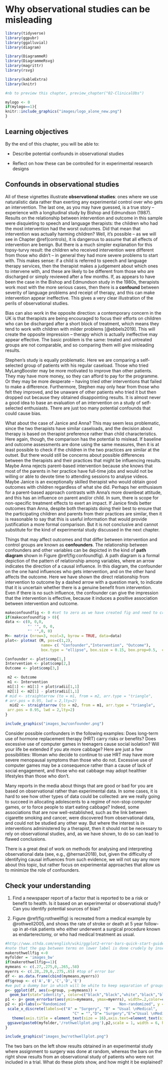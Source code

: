 # Why observational studies can be misleading {#observations}

```r

library(tidyverse)
library(ggpubr)
library(ggalluvial)
library(diagram)

library(DiagrammeR)
library(DiagrammeRsvg)
library(magrittr)
library(rsvg)

library(kableExtra)
library(knitr)

#nb to preview this chapter, preview_chapter("02-ClinicalObs")

```

```r
mylogo <- 0
if(mylogo==1){
knitr::include_graphics("images/logo_alone_new.png")
}
```


## Learning objectives
By the end of this chapter, you will be able to:

-   Describe potential confounds in observational studies

-   Reflect on how these can be controlled for in experimental research designs

<!---<p id="vignette">--->
\begin{shaded}
\textit{Janice, a speech-and-language therapist, uses a parent-based approach with late-talking 2-year-olds. Parents make video recordings of interactions with their child, which are then analysed with the therapist, who notes ways of making the interaction more contingent on the child's interests and communicative attempts. Janice wants to evaluate what she is doing. A colleague of hers, Anna, who has a similar caseload, is sceptical about whether Janice's approach is cost-effective. Anna uses a watchful waiting approach with children this young. Janice and Anna agree to do a study using the same pre- and post-intervention assessments so that they can evaluate the impact of Janice's approach.}  
\end{shaded}  

\begin{shaded}
\textit{Stephen notes that some aphasic patients referred to his clinic talk glowingly about a commercially available "brain-based learning" programme, MyLangBooster. He wants to know whether he should be recommending this programme to other clients, so he carries out a comparison of patients who used MyLangBooster and those who did not.}
\end{shaded}  

\begin{shaded}
\textit{Dorothy was studying outcomes of 4-year-olds who had poor language skills, some of whom had received intervention. She noted that their outcomes at age 5.5 years were very variable. Some children had caught up with their peer group whereas others had persistent problems. When she presented the results, a person in the audience suggested that amount of intervention might be a factor influencing outcomes.}
\end{shaded}  

<!---</p>-->
## Confounds in observational studies
All of these vignettes illustrate **observational studies**:\index{observational studies} ones where we use naturalistic data rather than exerting any experimental control over who gets an intervention.\index{data!naturalistic} The last one, as you may have guessed, is a true story -- experience with a longitudinal study by Bishop and Edmundson (1987). Results on the relationship between intervention and outcome in this sample were disquieting to speech and language therapists: the children who had the most intervention had the worst outcomes. Did that mean that intervention was actually harming children? Well, it's possible -- as we will see in Chapter \@ref(controls), it is dangerous to assume that all effects of intervention are benign. But there is a much simpler explanation for this topsy-turvy result: the children who received intervention were different from those who didn't -- in general they had more severe problems to start with. This makes sense: if a child is referred to speech and language therapy services, then the therapist makes a judgement about which ones to intervene with, and these are likely to be different from those who are discharged or simply reviewed after a few months. If, as appears to have been the case in the Bishop and Edmundson study in the 1980s, therapists work most with the more serious cases, then there is a **confound**\index{confounds} between severity of language problems and receipt of therapy, and this can make intervention appear ineffective. This gives a very clear illustration of the perils of observational studies.

Bias can also work in the opposite direction: a contemporary concern in the UK is that therapists are being encouraged to focus their efforts on children who can be discharged after a short block of treatment, which means they tend to work with children with milder problems [@ebbels2019]. This will create the opposite impression -- therapy which is actually ineffective may appear effective. The basic problem is the same: treated and untreated groups are not comparable, and so comparing them will give misleading results.

Stephen's study is equally problematic. Here we are comparing a self-selected group of patients with his regular caseload. Those who tried MyLangBooster may be more motivated to improve than other patients. They may have more money, so they can afford to pay for the programme. Or they may be more desperate -- having tried other interventions that failed to make a difference. Furthermore, Stephen may only hear from those who felt they improved, and be unaware of other patients who tried it but then dropped out because they obtained disappointing results. It is almost never a good idea to base an evaluation of an intervention on a study of self-selected enthusiasts. There are just too many potential confounds that could cause bias.

What about the case of Janice and Anna? This may seem less problematic, since the two therapists have similar caseloads, and the decision about therapy is based on therapist preference rather than child characteristics. Here again, though, the comparison has the potential to mislead. If baseline and outcome assessments are done using the same measures, then it is at least possible to check if the children in the two practices are similar at the outset. But there would still be concerns about possible differences between the therapists and their practices that might be influencing results. Maybe Anna rejects parent-based intervention because she knows that most of the parents in her practice have full-time jobs and would not be willing or able to devote time to attending sessions to analyse videos. Maybe Janice is an exceptionally skilled therapist who would obtain good outcomes with children regardless of what she did. Perhaps her enthusiasm for a parent-based approach contrasts with Anna's more downbeat attitude, and this has an influence on parent and/or child. In sum, there is scope for non-specific treatment effects to exert an impact. If Janice finds better outcomes than Anna, despite both therapists doing their best to ensure that the participating children and parents from their practices are similar, then it is reasonable to say that this is useful information that would provide justification a more formal comparison. But it is not conclusive and cannot substitute for the kind of experimental study discussed in the next chapter.

Things that may affect outcomes and that differ between intervention and control groups are known as **confounders**.\index{confounds} The relationship between confounders and other variables can be depicted in the kind of **path diagram**\index{path diagram} shown in Figure \@ref(fig:confoundfig). A path diagram is a formal depiction of the pattern of relationship among variables, where an arrow indicates the direction of a causal influence. In this diagram, the confounder on the one hand influences who gets intervention, and on the other hand affects the outcome. Here we have shown the direct relationship from intervention to outcome by a dashed arrow with a question mark, to indicate that it is uncertain whether there is a genuine benefit from intervention. Even if there is no such influence, the confounder can give the impression that the intervention is effective, because it induces a positive association between intervention and outcome.

```r
makeconfoundfig <- 0 #set to zero as we have created fig and need to crop it; we keep this chunk just to have a record of how fig created
if(makeconfoundfig > 0){
data <- c(0, 0,0,
          "' '", 0, 0, 
          "' '",0, 0)
M<- matrix (nrow=3, ncol=3, byrow = TRUE, data=data)
plot<- plotmat (M, pos=c(1,2), 
                name= c( "Confounder","Intervention", "Outcome"), 
                box.type = "ellipse", box.size = 0.15, box.prop=0.5,  curve=0)

Confounder <- plot$comp[1,]
Intervention <- plot$comp[2,]
Outcome <- plot$comp[3,]

 m2 <- Outcome 
 m1 <- Intervention
 m1[1] <- m1[1] + plot$radii[1,1]
 m2[1] <- m2[1] - plot$radii[1,1]
# mid <- straightarrow (to = m1, from = m2, arr.type = "triangle",
# arr.pos = 0.95, lwd = 2,lty=2)
  mid2 <- straightarrow (to = m2, from = m1, arr.type = "triangle",
 arr.pos = 0.95, lwd = 2,lty=2)
}
```
  
 
```r
include_graphics("images_bw/confounder.png")
```
 
Consider possible confounders in the following examples: Does long-term use of hormone replacement therapy (HRT) carry risks or benefits? Does excessive use of computer games in teenagers cause social isolation? Will your life be extended if you ate more cabbage? Here are just a few possibilities: Woman who decide to continue to use HRT may have more severe menopausal symptoms than those who do not. Excessive use of computer games may be a consequence rather than a cause of lack of social engagement, and those who eat cabbage may adopt healthier lifestyles than those who don't.\index{confounds}

Many reports in the media about things that are good or bad for you are based on observational rather than experimental data.\index{media reports}\index{data!observational} In some cases, it is hard to see how other types of data could be collected: are we really going to succeed in allocating adolescents to a regime of non-stop computer games, or to force people to start eating cabbage? Indeed, some associations that are now well-established, such as the link between cigarette smoking and cancer, were discovered from observational data, and could not be studied any other way. But where the interest is in interventions administered by a therapist, then it should not be necessary to rely on observational studies, and, as we have shown, to do so can lead to flawed conclusions.

There is a great deal of work on methods for analysing and interpreting observational data (see, e.g., @hernan2018),\index{data!observational} but, given the difficulty of identifying causal influences from such evidence, we will not say any more about this topic, but rather focus on experimental approaches that allow us to minimize the role of confounders.

## Check your understanding

1.  Find a newspaper report of a factor that is reported to be a risk or benefit to health. Is it based on an experimental or observational study? Can you identify potential sources of bias?

2.  Figure \@ref(fig:rothwellfig) is recreated from a medical example by @rothwell2005, and shows the rate of stroke or death at 5 year follow-up in at-risk patients who either underwent a surgical procedure known as endarterectomy, or who had medical treatment as usual.

```r
#http://www.sthda.com/english/wiki/ggplot2-error-bars-quick-start-guide-r-software-and-data-visualization
#note that the gap between terms on lower label is done crudely by inserting spaces - figure will only look right when saved at the size given here. This chunk preserved but not run, as we use the created figure.
makerothwellfig <-0
myfolder = 'images_bw'
if(makerothwellfig==1){
mymeans <- c(.27,.275,0,.265,.58)
myerrs <- c(.28,.29,0,.275,.65) #top of error bar
df <- as.data.frame(cbind(mymeans,myerrs))
df$group <- c('A','B','C','D','E')
#we put a dummy bar in which will be white to keep separation of groups
p<- ggplot(df, aes(x=group, y=mymeans)) + 
  geom_bar(stat="identity", color=c("black","black","white","black","black"))
p1 <- p+ geom_errorbar(aes(ymin=mymeans, ymax=myerrs), width=.2,color=c("black","black","white","black","black"), position=position_dodge(.9)) 
p2 <- p1+labs(x="Randomized                        Non-randomized", y = "5 year risk (SE) of stroke or death (%)")+
 scale_x_discrete(labels=c("A" = "Surgery", "B" = "Usual \nMedical",
                              "C" = "","D"= "Surgery","E"="Usual \nMedical"))+
   theme(axis.title = element_text(size = 16),axis.text=element_text(size=14)) 
 ggsave(paste0(myfolder,'/rothwellplot.png'),p2,scale = 1, width = 6, height = 5, units = c("in"), dpi = 300)
}

```

```r
include_graphics("images_bw/rothwellplot.png")
```

The two bars on the left show results obtained in an experimental study where assignment to surgery was done at random, whereas the bars on the right show results from an observational study of patients who were not included in a trial. What do these plots show, and how might it be explained?
